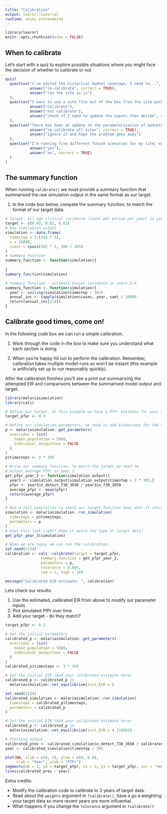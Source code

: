 ```yaml
---
title: "Calibration"
output: learnr::tutorial
runtime: shiny_prerendered
---
```


```r
library(learnr)
knitr::opts_chunk$set(echo = FALSE)
```

## When to calibrate

Let's start with a quiz to explore possible situations where 
you might face the decision of whether to calibrate or not

```r
quiz(
  question("I've edited the historical bednet coverage, I need to...",
           answer("re-calibrate", correct = TRUE),
           answer("run the site as is")
  ),
  question("I want to use a site file out of the box from the site package, should I...",
           answer("calibrate"),
           answer("not calibrate"),
           answer("check if I need to update the inputs then decide", correct = TRUE)
  ),
  question("There has been an update to the parameterisation of bednets and all of my sites have historical bed net usage. I should",
           answer("re-calibrate all sites", correct = TRUE),
           answer("ignore it and hope the problem goes away")
  ),
  question("I'm running five different future scenarios for my site, each with different prospective intervention coverage. Do I need to recalibrate the site for each scenario? ",
           answer("yes"),
           answer("no", correct = TRUE)
  )
)
```

## The summary function

When running `calibrate()` we must provide a summary function that summarised the raw simulation output in the same format as our target.

1. In the code box below, compete the summary function, to match the format of our target data.

```r
# Target: all age clinical incidence (cases per person per year) in years 2, 3 and 4
target <- c(0.03, 0.02, 0.01)
# Raw simulation output
simulation <- data.frame(
  timestep = 1:(365 * 5),
  n = 10000,
  cases = rpois(365 * 5, 200 / 365)
)
# Summary function
summary_function <- function(simulation){
  
}
summary_function(simulation)
```

```r
# Summary function - estimate annual incidence in years 2-4
summary_function <- function(simulation){
  year <- ceiling(simulation$timestep / 365)
  annual_inc <- tapply(simulation$cases, year, sum) / 10000
  return(annual_inc[2:4])
}
```

## Calibrate good times, come on!

In the following code box we can run a simple calibration.

1. Work through the code in the box to make sure you understand
what each section is doing.

2. When you're happy hit run to perform the calibration. Remember,
calibration takes multiple model-runs so won't be instant (this
 example is artificially set up to run reasonably quickly).
 
After the calibration finishes you'll see a print out summarising
the attempted EIR and comparisons between the summarised model
output and target.

```r
library(malariasimulation)
library(cali)

# Define our target. In this example we have a PfPr estimate for year 3
target_pfpr <- 0.3

# Define our simulation parameters, we need to add $timesteps for the calibration
p <- malariasimulation::get_parameters(
  overrides = list(
    human_population = 5000,
    individual_mosquitoes = FALSE
  )
)
p$timesteps <- 3 * 365

# Write our summary function. To match the target we need to
# output average PfPr in year 3
get_pfpr_year_3 <- function(simulation_output){
  year3 <- simulation_output[simulation_output$timestep > 2 * 365,]
  pfpr <- year3$n_detect_730_3650 / year3$n_730_3650
  average_pfpr <- mean(pfpr)
  return(average_pfpr)
}

# Run a test simulation to check our target function does what it should!
simulation <- malariasimulation::run_simulation(
  timesteps = p$timesteps,
  parameters = p
)
# Does this look right? Does it match the type of target data?
get_pfpr_year_3(simulation)

# When we are happy we can run the calibration
set.seed(1234)
calibration <- cali::calibrate(target = target_pfpr,
                summary_function = get_pfpr_year_3,
                parameters = p,
                tolerance = 0.005,
                low = 1, high = 10)

message("Calibrated EIR estimate: ", calibration)
```

Lets check our results:

1.  Use the estimated, calibrated EIR from above to modify our parameter inputs
2.  Plot simulated PfPr over time
3.  Add your target - do they match?

```r
target_pfpr <- 0.3

# Set the initial parameters
calibrated_p <- malariasimulation::get_parameters(
  overrides = list(
    human_population = 5000,
    individual_mosquitoes = FALSE
  )
)
calibrated_p$timesteps <- 3 * 365

# Set the initial EIR (Add your calibrated estimate here)
calibrated_p <- calibrated_p |>
  malariasimulation::set_equilibrium(init_EIR = )

set.seed(1234)
calibrated_simulation <- malariasimulation::run_simulation(
  timesteps = calibrated_p$timesteps,
  parameters = calibrated_p
)
```

```r
# Set the initial EIR (Add your calibrated estimate here)
calibrated_p <- calibrated_p |>
  malariasimulation::set_equilibrium(init_EIR = 4.216965)

# Plotting output
calibrated_prev <- calibrated_simulation$n_detect_730_3650 / calibrated_simulation$n_730_3650
year <- calibrated_simulation$timestep / 365

plot(NA, xlim = c(0, 3), ylim = c(0, 0.8),
     xlab = "Year", ylab = "PfPr")
segments(x0 = 2, y0 = target_pfpr, x1 = 3, y1 = target_pfpr, col = "red", lwd = 4)
lines(calibrated_prev ~ year)
```

Extra credits:

-   Modify the calibration code to calibrate to 3 years of
target data.
-   Read about the `weights` argument in `?calibrate()`, have
a go a weighting your target data so more recent years are more
influential.
-   What happens if you change the `tolerance` argument in 
`?calibrate()`
